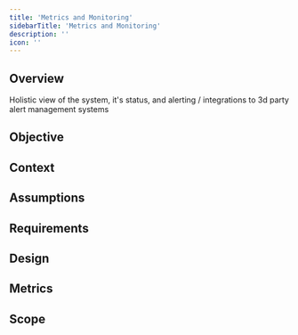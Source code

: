 ```yaml
---
title: 'Metrics and Monitoring'
sidebarTitle: 'Metrics and Monitoring'
description: ''
icon: ''
---
```


## Overview

Holistic view of the system, it's status, and alerting / integrations to 3d party alert management systems

## Objective

## Context

## Assumptions

## Requirements

## Design

## Metrics

## Scope